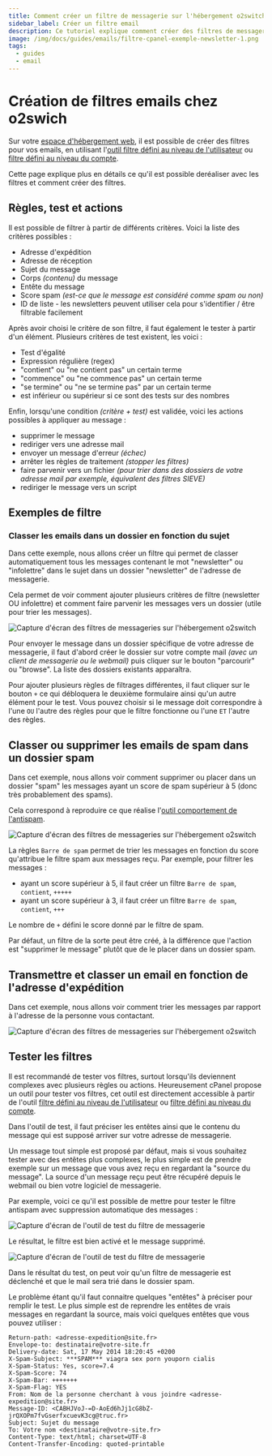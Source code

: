 ```yaml
---
title: Comment créer un filtre de messagerie sur l'hébergement o2switch ?
sidebar_label: Créer un filtre email
description: Ce tutoriel explique comment créer des filtres de messageries sur un compte email o2switch
image: /img/docs/guides/emails/filtre-cpanel-exemple-newsletter-1.png
tags:
  - guides
  - email
---
```


# Création de filtres emails chez o2swich

Sur votre [espace d'hébergement web](https://www.o2switch.fr/hebergement-illimite), il est possible de créer des filtres
pour vos emails, en utilisant l'[outil filtre défini au niveau de l'utilisateur](/cpanel/emails/filtre-email) ou [filtre
défini au niveau du compte](/cpanel/emails/filtre-email-global). 

Cette page explique plus en détails ce qu'il est possible deréaliser avec les filtres et comment créer des filtres.

## Règles, test et actions

Il est possible de filtrer à partir de différents critères. Voici la liste des critères possibles :
  * Adresse d'expédition
  * Adresse de réception
  * Sujet du message
  * Corps *(contenu)* du message
  * Entête du message
  * Score spam *(est-ce que le message est considéré comme spam ou non)*
  * ID de liste - les newsletters peuvent utiliser cela pour s'identifier / être filtrable facilement 

Après avoir choisi le critère de son filtre, il faut également le tester à partir d'un élément. Plusieurs critères de
test existent, les voici :
  * Test d'égalité 
  * Expression régulière (regex)
  * "contient" ou "ne contient pas" un certain terme
  * "commence" ou "ne commence pas" un certain terme
  * "se termine" ou "ne se termine pas" par un certain terme
  * est inférieur ou supérieur si ce sont des tests sur des nombres

Enfin, lorsqu'une condition *(critère + test)* est validée, voici les actions possibles à appliquer au message :
  * supprimer le message
  * rediriger vers une adresse mail
  * envoyer un message d'erreur *(échec)*
  * arrêter les règles de traitement *(stopper les filtres)*
  * faire parvenir vers un fichier *(pour trier dans des dossiers de votre adresse mail par exemple, équivalent des
    filtres SIEVE)*
  * rediriger le message vers un script

## Exemples de filtre 

### Classer les emails dans un dossier en fonction du sujet

Dans cette exemple, nous allons créer un filtre qui permet de classer automatiquement tous les messages contenant le mot
"newsletter" ou "infolettre" dans le sujet dans un dossier "newsletter" de l'adresse de messagerie. 

Cela permet de voir comment ajouter plusieurs critères de filtre (newsletter OU infolettre) et comment faire parvenir
les messages vers un dossier (utile pour trier les messages).

<Image
    src="/img/docs/guides/emails/filtre-cpanel-exemple-newsletter-1.png"
    title="Création d'un filtre pour cibler les newsletters"
    caption="Création d'un filtre de messagerie pour trier les Newsletter dans le dossier spam"
    alt="Capture d'écran des filtres de messageries sur l'hébergement o2switch"
/>


Pour envoyer le message dans un dossier spécifique de votre adresse de messagerie, il faut d'abord créer le dossier sur
votre compte mail *(avec un client de messagerie ou le webmail)* puis cliquer sur le bouton "parcourir" ou "browse". La
liste des dossiers existants apparaîtra.

Pour ajouter plusieurs règles de filtrages différentes, il faut cliquer sur le bouton `+` ce qui débloquera le deuxième
formulaire ainsi qu'un autre élément pour le test. Vous pouvez choisir si le message doit correspondre à l'une `OU`
l'autre des règles pour que le filtre fonctionne ou l'une `ET` l'autre des règles.

## Classer ou supprimer les emails de spam dans un dossier spam

Dans cet exemple, nous allons voir comment supprimer ou placer dans un dossier "spam" les messages ayant un score de
spam supérieur à 5 (donc très probablement des spams). 

Cela correspond à reproduire ce que réalise l'[outil comportement de l'antispam](/cpanel/emails/filtre-antispam). 

<Image
    src="/img/docs/guides/emails/filtre-cpanel-exemple-spam-2.png"
    title="Création d'un filtre pour trier les spams"
    caption="Création d'un filtre de messagerie pour trier emails de spam"
    alt="Capture d'écran des filtres de messageries sur l'hébergement o2switch"
/>

La règles  `Barre de spam` permet de trier les messages en fonction du score qu'attribue le filtre spam aux messages
reçu. Par exemple, pour filtrer les messages :
  * ayant un score supérieur à 5, il faut créer un filtre `Barre de spam`, `contient`, `+++++`
  * ayant un score supérieur à 3, il faut créer un filtre `Barre de spam`, `contient`, `+++`

Le nombre de `+` défini le score donné par le filtre de spam. 

Par défaut, un filtre de la sorte peut être créé, à la différence que l'action est "supprimer le message" plutôt que de
le placer dans un dossier spam.

## Transmettre et classer un email en fonction de l'adresse d'expédition

Dans cet exemple, nous allons voir comment trier les messages par rapport à l'adresse de la personne vous contactant.

<Image
    src="/img/docs/guides/emails/filtre-cpanel-exemple-tri-expediteur-3.png"
    title="Création d'un filtre pour trier les emails venant d'o2switch"
    caption="Création d'un filtre de messagerie pour trier emails venant d'o2switch"
    alt="Capture d'écran des filtres de messageries sur l'hébergement o2switch"
/>

## Tester les filtres

Il est recommandé de tester vos filtres, surtout lorsqu'ils deviennent complexes avec plusieurs règles ou actions.
Heureusement cPanel propose un outil pour tester vos filtres, cet outil est directement accessible à partir de l'outil
[filtre défini au niveau de l'utilisateur](/cpanel/emails/filtre-email) ou [filtre défini au niveau du
compte](/cpanel/emails/filtre-email-global). 

Dans l'outil de test, il faut préciser les entêtes ainsi que le contenu du message qui est supposé arriver sur votre
adresse de messagerie. 

Un message tout simple est proposé par défaut, mais si vous souhaitez tester avec des entêtes plus complexes, le plus
simple est de prendre exemple sur un message que vous avez reçu en regardant la "source du message". La source d'un
message reçu peut être récupéré depuis le webmail ou bien votre logiciel de messagerie.

Par exemple, voici ce qu'il est possible de mettre pour tester le filtre antispam avec suppression automatique des
messages :

<Image
    src="/img/docs/guides/emails/filtre-cpanel-test-spam-4.png"
    title="Outil de test des filtres de messagerie"
    caption="Outil de test des filtres de messageries dans cPanel"
    alt="Capture d'écran de l'outil de test du filtre de messagerie"
/>

Le résultat, le filtre est bien activé et le message supprimé. 

<Image
    src="/img/docs/guides/emails/filtre-cpanel-test-spam-resultat-5.png"
    title="Résultat du test des filtres de messageries"
    caption="Le résultat du test des filtres de messageries : un filtre est déclenché"
    alt="Capture d'écran de l'outil de test du filtre de messagerie"
/>

Dans le résultat du test, on peut voir qu'un filtre de messagerie est déclenché et que le mail sera trié dans le dossier
spam. 

Le problème étant qu'il faut connaitre quelques "entêtes" à préciser pour remplir le test. Le plus simple est de
reprendre les entêtes de vrais messages en regardant la source, mais voici quelques entêtes que vous pouvez utiliser :

```
Return-path: <adresse-expedition@site.fr>
Envelope-to: destinataire@votre-site.fr
Delivery-date: Sat, 17 May 2014 18:20:45 +0200
X-Spam-Subject: ***SPAM*** viagra sex porn youporn cialis
X-Spam-Status: Yes, score=7.4
X-Spam-Score: 74
X-Spam-Bar: +++++++
X-Spam-Flag: YES
From: Nom de la personne cherchant à vous joindre <adresse-expedition@site.fr>
Message-ID: <CABHJVoJ-=D-AoEd6hJj1cG8bZ-jrQXOPm7fvGserfxcuevK3cg@truc.fr>
Subject: Sujet du message
To: Votre nom <destinataire@votre-site.fr>
Content-Type: text/html; charset=UTF-8
Content-Transfer-Encoding: quoted-printable
```